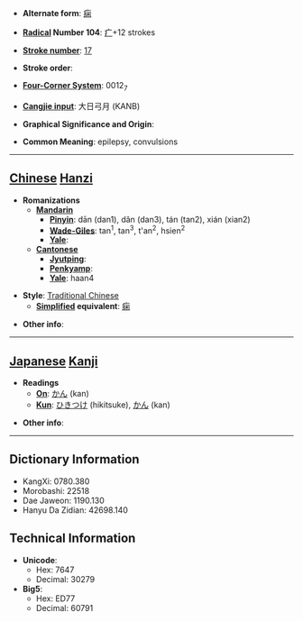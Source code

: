 * '''Alternate form''': [[痫]]

* '''[[Wiktionary:Chinese radical index| Radical]] Number 104''': [[Wiktionary:Chinese radical index 疒|疒]]+12 strokes

* '''[[Wiktionary:Chinese total strokes index|Stroke number]]''': [[Wiktionary:Chinese total strokes index 17|17]]

* '''Stroke order''': 

* '''[[Wiktionary:Chinese four corner index|Four-Corner System]]''': 0012<sub>7</sub>

* '''[[Wiktionary:Chinese Cangjie index|Cangjie input]]''': 大日弓月 (KANB)

* '''Graphical Significance and Origin''': 

* '''Common Meaning''': epilepsy, convulsions

----

== [[Chinese]] [[Hanzi]] ==

* '''Romanizations'''
** '''[[Mandarin]]'''
*** '''[[Pinyin]]''': dān (dan1), dǎn (dan3), tán (tan2), xián (xian2)
*** '''[[Wade-Giles]]''': tan<sup>1</sup>, tan<sup>3</sup>, t'an<sup>2</sup>, hsien<sup>2</sup>
*** '''[[Yale]]''': 
** '''[[Cantonese]]'''
*** '''[[Jyutping]]''':
*** '''[[Penkyamp]]''': 
*** '''[[Yale]]''': haan4

* '''Style''': [[Traditional Chinese]] 
** '''[[Simplified Chinese|Simplified]] equivalent''': [[痫]]

* '''Other info''': 

----

== [[Japanese]] [[Kanji]] ==

* '''Readings'''
** '''[[On]]''': [[かん]] (kan)
** '''[[Kun]]''': [[ひきつけ]] (hikitsuke), [[かん]] (kan)

* '''Other info''':  

----

== Dictionary Information ==

* KangXi: 0780.380
* Morobashi: 22518
* Dae Jaweon: 1190.130
* Hanyu Da Zidian: 42698.140

== Technical Information ==

* '''Unicode''':
** Hex: 7647
** Decimal: 30279
* '''Big5''':
** Hex: ED77
** Decimal: 60791